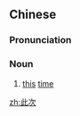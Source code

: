 ==Chinese==
{{zh-forms}}

===Pronunciation===
{{zh-pron
|m=cǐcì
|c=ci2 ci3
|cat=n
}}

===Noun===
{{zh-noun}}

# [[this]] [[time]]

[[zh:此次]]